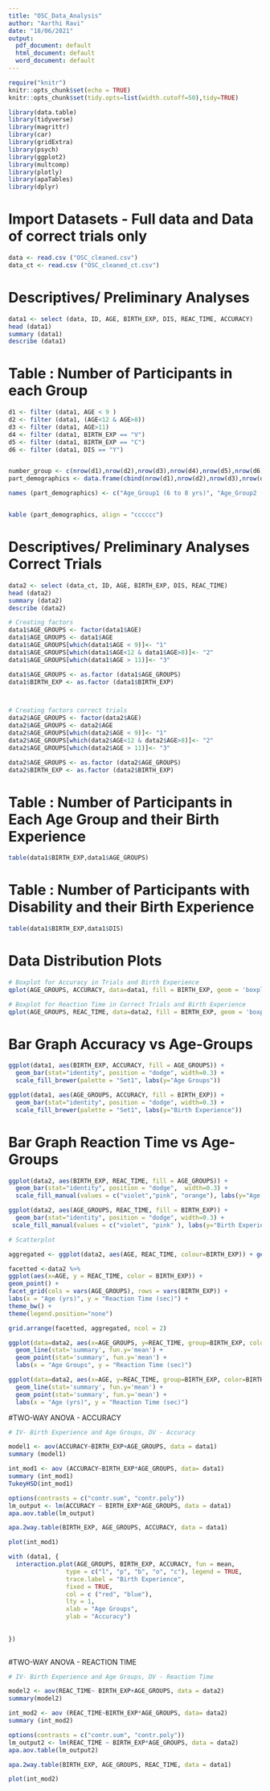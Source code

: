 ```yaml
---
title: "OSC_Data_Analysis"
author: "Aarthi Ravi"
date: "18/06/2021"
output:
  pdf_document: default
  html_document: default
  word_document: default
---
```

```r
require("knitr")
knitr::opts_chunk$set(echo = TRUE)
knitr::opts_chunk$set(tidy.opts=list(width.cutoff=50),tidy=TRUE)

library(data.table)
library(tidyverse)
library(magrittr)
library(car)
library(gridExtra)
library(psych)
library(ggplot2)
library(multcomp)
library(plotly)
library(apaTables)
library(dplyr)
```

# Import Datasets - Full data and Data of correct trials only
```r
data <- read.csv ("OSC_cleaned.csv")
data_ct <- read.csv ("OSC_cleaned_ct.csv")
```

# Descriptives/ Preliminary Analyses
```r
data1 <- select (data, ID, AGE, BIRTH_EXP, DIS, REAC_TIME, ACCURACY)
head (data1)
summary (data1)
describe (data1)
```

# Table : Number of Participants in each Group
```r
d1 <- filter (data1, AGE < 9 )
d2 <- filter (data1, (AGE<12 & AGE>8))
d3 <- filter (data1, AGE>11)
d4 <- filter (data1, BIRTH_EXP == "V")
d5 <- filter (data1, BIRTH_EXP == "C")
d6 <- filter (data1, DIS == "Y")


number_group <- c(nrow(d1),nrow(d2),nrow(d3),nrow(d4),nrow(d5),nrow(d6))
part_demographics <- data.frame(cbind(nrow(d1),nrow(d2),nrow(d3),nrow(d4),nrow(d5),nrow(d6)))

names (part_demographics) <- c("Age_Group1 (6 to 8 yrs)", "Age_Group2 (9 to 11 yrs)", "Age_Group3 (12< yrs)", "Vaginally_born", "C-sec_born", "Gen_dis")


kable (part_demographics, align = "cccccc")
```




# Descriptives/ Preliminary Analyses Correct Trials
```r
data2 <- select (data_ct, ID, AGE, BIRTH_EXP, DIS, REAC_TIME)
head (data2)
summary (data2)
describe (data2)
```


```r
# Creating factors
data1$AGE_GROUPS <- factor(data1$AGE)
data1$AGE_GROUPS <- data1$AGE
data1$AGE_GROUPS[which(data1$AGE < 9)]<- "1"
data1$AGE_GROUPS[which(data1$AGE<12 & data1$AGE>8)]<- "2"
data1$AGE_GROUPS[which(data1$AGE > 11)]<- "3"

data1$AGE_GROUPS <- as.factor (data1$AGE_GROUPS)
data1$BIRTH_EXP <- as.factor (data1$BIRTH_EXP)



# Creating factors correct trials
data2$AGE_GROUPS <- factor(data2$AGE)
data2$AGE_GROUPS <- data2$AGE
data2$AGE_GROUPS[which(data2$AGE < 9)]<- "1"
data2$AGE_GROUPS[which(data2$AGE<12 & data2$AGE>8)]<- "2"
data2$AGE_GROUPS[which(data2$AGE > 11)]<- "3"

data2$AGE_GROUPS <- as.factor (data2$AGE_GROUPS)
data2$BIRTH_EXP <- as.factor (data2$BIRTH_EXP)
```


# Table : Number of Participants in Each Age Group and their Birth Experience
```r
table(data1$BIRTH_EXP,data1$AGE_GROUPS)
```

# Table : Number of Participants with Disability and their Birth Experience 
```r
table(data1$BIRTH_EXP,data1$DIS)
```

# Data Distribution Plots

```r
# Boxplot for Accuracy in Trials and Birth Experience
qplot(AGE_GROUPS, ACCURACY, data=data1, fill = BIRTH_EXP, geom = 'boxplot', main = "Mixed ANOVA", xlab = "AGE GROUPS",ylab = "ACCURACY")

# Boxplot for Reaction Time in Correct Trials and Birth Experience
qplot(AGE_GROUPS, REAC_TIME, data=data2, fill = BIRTH_EXP, geom = 'boxplot', main = "Mixed ANOVA",xlab = "AGE GROUPS", ylab = "REACTION TIME (s)")

```

# Bar Graph Accuracy vs Age-Groups
```r

ggplot(data1, aes(BIRTH_EXP, ACCURACY, fill = AGE_GROUPS)) + 
  geom_bar(stat="identity", position = "dodge", width=0.3) + 
  scale_fill_brewer(palette = "Set1", labs(y="Age Groups"))

ggplot(data1, aes(AGE_GROUPS, ACCURACY, fill = BIRTH_EXP)) + 
  geom_bar(stat="identity", position = "dodge", width=0.3) + 
  scale_fill_brewer(palette = "Set1", labs(y="Birth Experience"))
```

# Bar Graph Reaction Time vs Age-Groups
```r
ggplot(data2, aes(BIRTH_EXP, REAC_TIME, fill = AGE_GROUPS)) + 
  geom_bar(stat="identity", position = "dodge",  width=0.3) + 
  scale_fill_manual(values = c("violet","pink", "orange"), labs(y="Age Groups"))

ggplot(data2, aes(AGE_GROUPS, REAC_TIME, fill = BIRTH_EXP)) + 
  geom_bar(stat="identity", position = "dodge", width=0.3) + 
 scale_fill_manual(values = c("violet", "pink" ), labs(y="Birth Experience"))
```


```r
# Scatterplot

aggregated <- ggplot(data2, aes(AGE, REAC_TIME, colour=BIRTH_EXP)) + geom_point()+ labs(x = "Age (yrs)", y = "Reaction Time (sec)") 

facetted <-data2 %>%
ggplot(aes(x=AGE, y = REAC_TIME, color = BIRTH_EXP)) +
geom_point() +
facet_grid(cols = vars(AGE_GROUPS), rows = vars(BIRTH_EXP)) +
labs(x = "Age (yrs)", y = "Reaction Time (sec)") +
theme_bw() +
theme(legend.position="none")

grid.arrange(facetted, aggregated, ncol = 2)
```

```r

ggplot(data=data2, aes(x=AGE_GROUPS, y=REAC_TIME, group=BIRTH_EXP, color=BIRTH_EXP))+
  geom_line(stat='summary', fun.y='mean') + 
  geom_point(stat='summary', fun.y='mean') +
  labs(x = "Age Groups", y = "Reaction Time (sec)")

ggplot(data=data2, aes(x=AGE, y=REAC_TIME, group=BIRTH_EXP, color=BIRTH_EXP))+
  geom_line(stat='summary', fun.y='mean') + 
  geom_point(stat='summary', fun.y='mean') +
  labs(x = "Age (yrs)", y = "Reaction Time (sec)")

```


#TWO-WAY ANOVA - ACCURACY
```r
# IV- Birth Experience and Age Groups, DV - Accuracy

model1 <- aov(ACCURACY~BIRTH_EXP+AGE_GROUPS, data = data1)
summary (model1)

int_mod1 <- aov (ACCURACY~BIRTH_EXP*AGE_GROUPS, data= data1)
summary (int_mod1)
TukeyHSD(int_mod1)

options(contrasts = c("contr.sum", "contr.poly"))
lm_output <- lm(ACCURACY ~ BIRTH_EXP*AGE_GROUPS, data = data1)
apa.aov.table(lm_output)

apa.2way.table(BIRTH_EXP, AGE_GROUPS, ACCURACY, data = data1)
```
```r
plot(int_mod1)
```


```r

with (data1, {
  interaction.plot(AGE_GROUPS, BIRTH_EXP, ACCURACY, fun = mean,
                type = c("l", "p", "b", "o", "c"), legend = TRUE,
                trace.label = "Birth Experience",
                fixed = TRUE,
                col = c ("red", "blue"),
                lty = 1,
                xlab = "Age Groups",
                ylab = "Accuracy")
                
               
})
                

```





#TWO-WAY ANOVA - REACTION TIME
```r
# IV- Birth Experience and Age Groups, DV - Reaction Time

model2 <- aov(REAC_TIME~ BIRTH_EXP+AGE_GROUPS, data = data2)
summary(model2)

int_mod2 <- aov (REAC_TIME~BIRTH_EXP*AGE_GROUPS, data= data2)
summary (int_mod2)

options(contrasts = c("contr.sum", "contr.poly"))
lm_output2 <- lm(REAC_TIME ~ BIRTH_EXP*AGE_GROUPS, data = data2)
apa.aov.table(lm_output2)

apa.2way.table(BIRTH_EXP, AGE_GROUPS, REAC_TIME, data = data1)
```


```r
plot(int_mod2)
```


